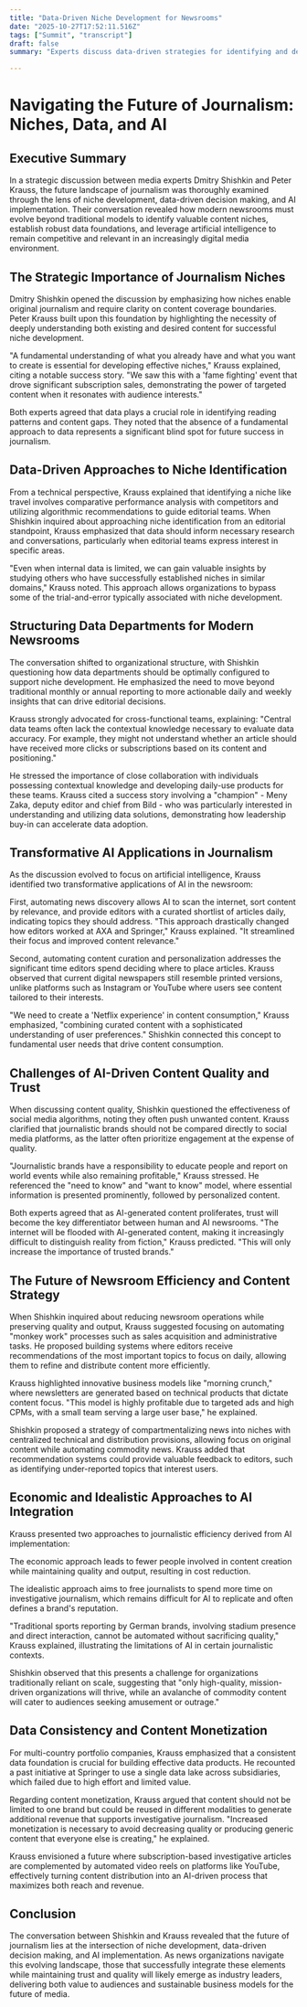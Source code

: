 ```yaml
---
title: "Data-Driven Niche Development for Newsrooms"
date: "2025-10-27T17:52:11.516Z"
tags: ["Summit", "transcript"]
draft: false
summary: "Experts discuss data-driven strategies for identifying and developing journalism niches, emphasizing the need for unified data foundations and AI-powered content discovery and personalization."

---
```


# Navigating the Future of Journalism: Niches, Data, and AI

## Executive Summary

In a strategic discussion between media experts Dmitry Shishkin and Peter Krauss, the future landscape of journalism was thoroughly examined through the lens of niche development, data-driven decision making, and AI implementation. Their conversation revealed how modern newsrooms must evolve beyond traditional models to identify valuable content niches, establish robust data foundations, and leverage artificial intelligence to remain competitive and relevant in an increasingly digital media environment.

## The Strategic Importance of Journalism Niches

Dmitry Shishkin opened the discussion by emphasizing how niches enable original journalism and require clarity on content coverage boundaries. Peter Krauss built upon this foundation by highlighting the necessity of deeply understanding both existing and desired content for successful niche development.

"A fundamental understanding of what you already have and what you want to create is essential for developing effective niches," Krauss explained, citing a notable success story. "We saw this with a 'fame fighting' event that drove significant subscription sales, demonstrating the power of targeted content when it resonates with audience interests."

Both experts agreed that data plays a crucial role in identifying reading patterns and content gaps. They noted that the absence of a fundamental approach to data represents a significant blind spot for future success in journalism.

## Data-Driven Approaches to Niche Identification

From a technical perspective, Krauss explained that identifying a niche like travel involves comparative performance analysis with competitors and utilizing algorithmic recommendations to guide editorial teams. When Shishkin inquired about approaching niche identification from an editorial standpoint, Krauss emphasized that data should inform necessary research and conversations, particularly when editorial teams express interest in specific areas.

"Even when internal data is limited, we can gain valuable insights by studying others who have successfully established niches in similar domains," Krauss noted. This approach allows organizations to bypass some of the trial-and-error typically associated with niche development.

## Structuring Data Departments for Modern Newsrooms

The conversation shifted to organizational structure, with Shishkin questioning how data departments should be optimally configured to support niche development. He emphasized the need to move beyond traditional monthly or annual reporting to more actionable daily and weekly insights that can drive editorial decisions.

Krauss strongly advocated for cross-functional teams, explaining: "Central data teams often lack the contextual knowledge necessary to evaluate data accuracy. For example, they might not understand whether an article should have received more clicks or subscriptions based on its content and positioning."

He stressed the importance of close collaboration with individuals possessing contextual knowledge and developing daily-use products for these teams. Krauss cited a success story involving a "champion" - Meny Zaka, deputy editor and chief from Bild - who was particularly interested in understanding and utilizing data solutions, demonstrating how leadership buy-in can accelerate data adoption.

## Transformative AI Applications in Journalism

As the discussion evolved to focus on artificial intelligence, Krauss identified two transformative applications of AI in the newsroom:

First, automating news discovery allows AI to scan the internet, sort content by relevance, and provide editors with a curated shortlist of articles daily, indicating topics they should address. "This approach drastically changed how editors worked at AXA and Springer," Krauss explained. "It streamlined their focus and improved content relevance."

Second, automating content curation and personalization addresses the significant time editors spend deciding where to place articles. Krauss observed that current digital newspapers still resemble printed versions, unlike platforms such as Instagram or YouTube where users see content tailored to their interests.

"We need to create a 'Netflix experience' in content consumption," Krauss emphasized, "combining curated content with a sophisticated understanding of user preferences." Shishkin connected this concept to fundamental user needs that drive content consumption.

## Challenges of AI-Driven Content Quality and Trust

When discussing content quality, Shishkin questioned the effectiveness of social media algorithms, noting they often push unwanted content. Krauss clarified that journalistic brands should not be compared directly to social media platforms, as the latter often prioritize engagement at the expense of quality.

"Journalistic brands have a responsibility to educate people and report on world events while also remaining profitable," Krauss stressed. He referenced the "need to know" and "want to know" model, where essential information is presented prominently, followed by personalized content.

Both experts agreed that as AI-generated content proliferates, trust will become the key differentiator between human and AI newsrooms. "The internet will be flooded with AI-generated content, making it increasingly difficult to distinguish reality from fiction," Krauss predicted. "This will only increase the importance of trusted brands."

## The Future of Newsroom Efficiency and Content Strategy

When Shishkin inquired about reducing newsroom operations while preserving quality and output, Krauss suggested focusing on automating "monkey work" processes such as sales acquisition and administrative tasks. He proposed building systems where editors receive recommendations of the most important topics to focus on daily, allowing them to refine and distribute content more efficiently.

Krauss highlighted innovative business models like "morning crunch," where newsletters are generated based on technical products that dictate content focus. "This model is highly profitable due to targeted ads and high CPMs, with a small team serving a large user base," he explained.

Shishkin proposed a strategy of compartmentalizing news into niches with centralized technical and distribution provisions, allowing focus on original content while automating commodity news. Krauss added that recommendation systems could provide valuable feedback to editors, such as identifying under-reported topics that interest users.

## Economic and Idealistic Approaches to AI Integration

Krauss presented two approaches to journalistic efficiency derived from AI implementation:

The economic approach leads to fewer people involved in content creation while maintaining quality and output, resulting in cost reduction.

The idealistic approach aims to free journalists to spend more time on investigative journalism, which remains difficult for AI to replicate and often defines a brand's reputation.

"Traditional sports reporting by German brands, involving stadium presence and direct interaction, cannot be automated without sacrificing quality," Krauss explained, illustrating the limitations of AI in certain journalistic contexts.

Shishkin observed that this presents a challenge for organizations traditionally reliant on scale, suggesting that "only high-quality, mission-driven organizations will thrive, while an avalanche of commodity content will cater to audiences seeking amusement or outrage."

## Data Consistency and Content Monetization

For multi-country portfolio companies, Krauss emphasized that a consistent data foundation is crucial for building effective data products. He recounted a past initiative at Springer to use a single data lake across subsidiaries, which failed due to high effort and limited value.

Regarding content monetization, Krauss argued that content should not be limited to one brand but could be reused in different modalities to generate additional revenue that supports investigative journalism. "Increased monetization is necessary to avoid decreasing quality or producing generic content that everyone else is creating," he explained.

Krauss envisioned a future where subscription-based investigative articles are complemented by automated video reels on platforms like YouTube, effectively turning content distribution into an AI-driven process that maximizes both reach and revenue.

## Conclusion

The conversation between Shishkin and Krauss revealed that the future of journalism lies at the intersection of niche development, data-driven decision making, and AI implementation. As news organizations navigate this evolving landscape, those that successfully integrate these elements while maintaining trust and quality will likely emerge as industry leaders, delivering both value to audiences and sustainable business models for the future of media.